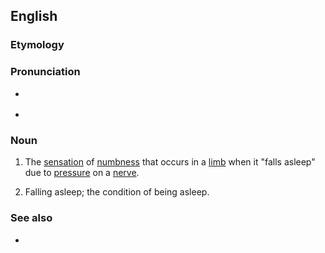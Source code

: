 ==English==

===Etymology===
{{prefix|en|ob|dormition}}

===Pronunciation===
* {{a|UK}} {{IPA|en|/ɒb.dɔːˈmɪ.ʃən/}}
*: {{audio|en|en-uk-obdormition.oga|Audio (UK)}}
* {{a|US}} {{IPA|en|/ɑb.dɔːɹˈmɪ.ʃən/}}
*: {{audio|en|en-us-obdormition.oga|Audio (US)}}

===Noun===
{{en-noun|-}}

# The [[sensation]] of [[numbness]] that occurs in a [[limb]] when it "falls asleep" due to [[pressure]] on a [[nerve]].
# {{lb|en|obsolete}} Falling asleep; the condition of being asleep.

===See also===
* {{l|en|pins and needles}}